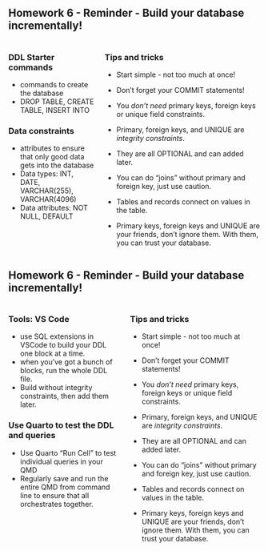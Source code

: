 <!-- # Homework 6 - Walkthrough SP2025 -->

## Homework 6 - Reminder - Build your database incrementally!

:::: {.columns}
::: {.column}
### DDL Starter commands

* commands to create the database
* DROP TABLE, CREATE TABLE, INSERT INTO

### Data constraints

* attributes to ensure that only good data gets into the database
* Data types: INT, DATE, VARCHAR(255), VARCHAR(4096)
* Data attributes:  NOT NULL, DEFAULT 

:::
::: {.column}

### Tips and tricks

* Start simple - not too much at once!

* Don't forget your COMMIT statements!

* You *don't need* primary keys, foreign keys or unique field constraints.

* Primary, foreign keys, and UNIQUE are *integrity constraints*.

* They are all OPTIONAL and can added later.

* You can do "joins" without primary and foreign key, just use caution.

* Tables and records connect on values in the table.

* Primary keys, foreign keys and UNIQUE are your friends, don't ignore them.  With them, you can trust your database.

:::
::::

## Homework 6 - Reminder - Build your database incrementally!

:::: {.columns}
::: {.column}
### Tools: VS Code

* use SQL extensions in VSCode to build your DDL one block at a time.
* when you've got a bunch of blocks, run the whole DDL file.
* Build without integrity constraints, then add them later.

### Use Quarto to test the DDL and queries

* Use Quarto "Run Cell" to test individual queries in your QMD
* Regularly save and run the entire QMD from command line to ensure that all
orchestrates together.

:::
::: {.column}

### Tips and tricks

* Start simple - not too much at once!

* Don't forget your COMMIT statements!

* You *don't need* primary keys, foreign keys or unique field constraints.

* Primary, foreign keys, and UNIQUE are *integrity constraints*.

* They are all OPTIONAL and can added later.

* You can do "joins" without primary and foreign key, just use caution.

* Tables and records connect on values in the table.

* Primary keys, foreign keys and UNIQUE are your friends, don't ignore them.  With them, you can trust your database.

:::
::::
